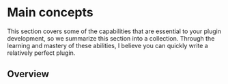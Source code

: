 
# Main concepts

This section covers some of the capabilities that are essential to your plugin development, so we summarize this section into a collection. Through the learning and mastery of these abilities, I believe you can quickly write a relatively perfect plugin.

## Overview

<DocCardList />
